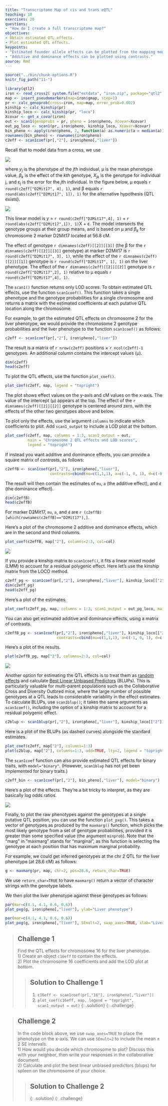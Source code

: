 ```yaml
---
title: "Transcriptome Map of cis and trans eQTL"
teaching: 10
exercises: 20
questions:
- "How do I create a full transcriptome map?"
objectives:
- Obtain estimated QTL effects.
- Plot estimated QTL effects.
keypoints:
- "Estimated founder allele effects can be plotted from the mapping model coefficients."
- "Additive and dominance effects can be plotted using contrasts."
source: Rmd
---
```


```r
source("../bin/chunk-options.R")
knitr_fig_path("11-")
```

```r
library(qtl2)
iron <- read_cross2( system.file("extdata", "iron.zip", package="qtl2") )
map <- insert_pseudomarkers(map=iron$gmap, step=1)
pr <- calc_genoprob(cross=iron, map=map, error_prob=0.002)
kinship <- calc_kinship(pr)
kinship_loco <- calc_kinship(pr, "loco")
Xcovar <- get_x_covar(iron)
out <- scan1(genoprobs = pr, pheno = iron$pheno, Xcovar=Xcovar)
out_pg_loco <- scan1(pr, iron$pheno, kinship_loco, Xcovar=Xcovar)
bin_pheno <- apply(iron$pheno, 2, function(a) as.numeric(a > median(a)))
rownames(bin_pheno) <- rownames(iron$pheno)
c2eff <- scan1coef(pr[,"2"], iron$pheno[,"liver"])
```

Recall that to model data from a cross, we use

![](../fig/linear-genetic-model.png)  
 

where <i>y<sub>j</sub></i> is the phenotype of the <i>j</i>th individual, &mu; 
is the mean phenotype value, <i>&beta;<sub>k</sub></i> is the effect of the 
<i>kth</i> genotype, <i>X<sub>jk</sub></i> is the genotype for individual j, and &epsilon;<sub>j</sub> is the error for the <i>j</i>th individual. In the figure 
below, &mu; equals `r round(c2eff["D2Mit17", 4], 1)`, and &beta; equals 
`r round(abs(c2eff["D2Mit17", 1]), 1)` for the alternative hypothesis 
(QTL exists).

![](../fig/nullvalt.png)

This linear model is <i>y</i> = `r round(c2eff["D2Mit17",4], 1)` + 
`r round(abs(c2eff["D2Mit17",1]), 1)`X + &epsilon;. The model intersects the 
genotype groups at their group means, and is based on &mu; and 
<i>&beta;<sub>k</sub></i> for chromosome 2 marker D2Mit17 located at 56.8 cM.  

The effect of genotype `r dimnames(c2eff)[[2]][[3]]` (the &beta; for the 
`r dimnames(c2eff)[[2]][[3]]` genotype) at marker D2Mit17 is 
`r round(c2eff["D2Mit17", 3], 1)`, while the effect of the 
`r dimnames(c2eff)[[2]][[1]]` genotype is `r round(c2eff["D2Mit17", 1], 1)` on 
the liver phenotype. The effect of the `r dimnames(c2eff)[[2]][[2]]` genotype is 
`r round(c2eff["D2Mit17",2], 1)` relative to &mu; equals 
`r round(c2eff["D2Mit17",4], 1)`.

The `scan1()` function returns only LOD scores. To obtain estimated QTL effects,
use the function `scan1coef()`. This function takes a single phenotype and the 
genotype probabilities for a single chromosome and returns a matrix with the 
estimated coefficients at each putative QTL location along the chromosome.

For example, to get the estimated QTL effects on chromosome 2 for the liver 
phenotype, we would provide the chromosome 2 genotype probabilities and the 
liver phenotype to the function `scan1coef()` as follows:

```r
c2eff <- scan1coef(pr[,"2"], iron$pheno[,"liver"])
```

The result is a matrix of `r nrow(c2eff)` positions &times; `r ncol(c2eff)-1` 
genotypes. An additional column contains the intercept values (&mu;).

```r
dim(c2eff)
head(c2eff)
```

To plot the QTL effects, use the function `plot_coef()`.

```r
plot_coef(c2eff, map, legend = "topright")
```

The plot shows effect values on the y-axis and cM values on the x-axis. The
value of the intercept (&mu;) appears at the top. The effect of the `r dimnames(c2eff)[[2]][[2]]` genotype is centered around zero, with the effects
of the other two genotypes above and below.  

To plot only the effects, use the argument `columns` to indicate which 
coefficients to plot. Add `scan1_output` to include a LOD plot at the bottom.

```r
plot_coef(c2eff, map, columns = 1:3, scan1_output = out, 
          main = "Chromosome 2 QTL effects and LOD scores",
          legend = "topright")
```

If instead you want additive and dominance effects, you can provide a square matrix of _contrasts_, as follows:

```r
c2effB <- scan1coef(pr[,"2"], iron$pheno[,"liver"],
                    contrasts=cbind(mu=c(1,1,1), a=c(-1, 0, 1), d=c(-0.5, 1, -0.5)))

```

The result will then contain the estimates of `mu`, `a` (the additive effect), and `d` (the dominance effect). 

```r
dim(c2effB)
head(c2effB)
```
For marker D2Mit17, `mu`, `a`, and `d` are `r (c2effB)[which(rownames(c2effB)=="D2Mit17"),]`.

Here's a plot of the chromosome 2 additive and dominance effects, which are in the second and third columns.

```r
plot_coef(c2effB, map["2"], columns=2:3, col=col)
```

![](../fig/chr2_effects_contrasts.png)

If you provide a kinship matrix to `scan1coef()`, it fits a linear mixed model (LMM) to account for a residual polygenic effect. Here let's use the kinship matrix from the LOCO method.

```r
c2eff_pg <- scan1coef(pr[,"2"], iron$pheno[,"liver"], kinship_loco[["2"]])
dim(c2eff_pg)
head(c2eff_pg)
```

Here's a plot of the estimates.

```r
plot_coef(c2eff_pg, map, columns = 1:3, scan1_output = out_pg_loco, main = "Chromosome 2 QTL effects and LOD scores", legend = "topright")
```

You can also get estimated additive and dominance effects, using a matrix of contrasts.

```r
c2effB_pg <- scan1coef(pr[,"2"], iron$pheno[,"liver"], kinship_loco[["2"]],
                       contrasts=cbind(mu=c(1,1,1), a=c(-1, 0, 1), d=c(-0.5, 1, -0.5)))
```

Here's a plot of the results.

```r
plot(c2effB_pg, map["2"], columns=2:3, col=col)
```

![](../fig/chr2_effects_pg_add_dom.png)

Another option for estimating the QTL effects is to treat them as [random effects](https://stats.stackexchange.com/questions/4700/what-is-the-difference-between-fixed-effect-random-effect-and-mixed-effect-mode#151800) and calculate [Best Linear Unbiased Predictors](https://en.wikipedia.org/wiki/Best_linear_unbiased_prediction) (BLUPs). This is particularly valuable for multi-parent populations such as the Collaborative Cross and Diversity Outbred mice, where the large number of possible genotypes at a QTL leads to considerable variability in the effect estimates. To calculate BLUPs, use `scan1blup()`; it takes the same arguments as `scan1coef()`, including
the option of a kinship matrix to account for a residual polygenic effect.

```r
c2blup <- scan1blup(pr[,"2"], iron$pheno[,"liver"], kinship_loco[["2"]])
```

Here is a plot of the BLUPs (as dashed curves) alongside the standard estimates.

```r
plot_coef(c2eff, map["2"], columns=1:3)
plot(c2blup, map["2"], columns=1:3, add=TRUE, lty=2, legend = "topright")
```

The `scan1coef` function can also provide estimated QTL effects for binary traits, with `model="binary"`. (However, `scan1blup` has not yet been implemented for binary traits.)

```r
c2eff_bin <- scan1coef(pr[,"2"], bin_pheno[,"liver"], model="binary")
```

Here's a plot of the effects. They're a bit tricky to interpret, as they are basically log odds ratios.

![](../fig/chr2_effects_binary.png)

Finally, to plot the raw phenotypes against the genotypes at a single putative QTL position, you can use the function `plot_pxg()`. This takes a vector of genotypes as produced by the `maxmarg()` function, which picks the most likely genotype from a set of genotype probabilities, provided it is greater than some specified value (the argument `minprob`). Note that the “marg” in “maxmarg” stands for “marginal”, as this function is selecting the genotype at each position that has maximum marginal probability.

For example, we could get inferred genotypes at the chr 2 QTL for the liver phenotype (at 28.6 cM) as follows:

```r
g <- maxmarg(pr, map, chr=2, pos=28.6, return_char=TRUE)
```

We use `return_char=TRUE` to have `maxmarg()` return a vector of character strings with the genotype labels.

We then plot the liver phenotype against these genotypes as follows:

```r
par(mar=c(4.1, 4.1, 0.6, 0.6))
plot_pxg(g, iron$pheno[,"liver"], ylab="Liver phenotype")
```

```r
par(mar=c(4.1, 4.1, 0.6, 0.6))
plot_pxg(g, iron$pheno[,"liver"], SEmult=2, swap_axes=TRUE, xlab="Liver phenotype")
```


> ## Challenge 1
> Find the QTL effects for chromosome 16 for the liver phenotype.  
> 1) Create an object `c16eff` to contain the effects.  
> 2) Plot the chromosome 16 coefficients and add the LOD plot at bottom.
>
> >
> > ## Solution to Challenge 1
> > 1) `c16eff <- scan1coef(pr[,"16"], iron$pheno[,"liver"])`  
> > 2) `plot_coef(c16eff, map, legend = "topright", scan1_output = out)`
> {: .solution}
{: .challenge}

> ## Challenge 2
> In the code block above, we use `swap_axes=TRUE` to place the phenotype
> on the x-axis. 
> We can use `SEmult=2` to include the mean ± 2 SE intervals.  
> 1) How would you decide which chromosome to plot? Discuss this with 
> your neighbor, then write your responses in the collaborative document.  
> 2) Calculate and plot the best linear unbiased predictors (blups) for
> spleen on the chromosome of your choice.
>
> >
> > ## Solution to Challenge 2
> >
> >
> {: .solution}
{: .challenge}
